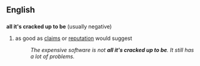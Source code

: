 ==English==
==={{idiom}}===
'''all it's cracked up to be''' (usually negative)
#as good as [[claims]] or [[reputation]] would suggest
#:''The expensive software is not '''all it's cracked up to be'''.  It still has a lot of problems.''